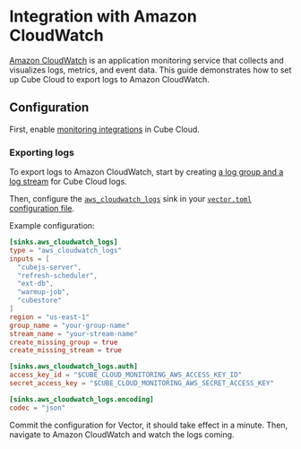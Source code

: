 # Integration with Amazon CloudWatch

[Amazon CloudWatch](https://aws.amazon.com/cloudwatch/) is an application
monitoring service that collects and visualizes logs, metrics, and event data.
This guide demonstrates how to set up Cube Cloud to export logs to Amazon
CloudWatch.

## Configuration

First, enable [monitoring integrations][ref-monitoring-integrations] in Cube
Cloud.

### Exporting logs

To export logs to Amazon CloudWatch, start by creating [a log group and a log
stream](https://docs.aws.amazon.com/AmazonCloudWatch/latest/logs/Working-with-log-groups-and-streams.html)
for Cube Cloud logs.

Then, configure the [`aws_cloudwatch_logs`](https://vector.dev/docs/reference/configuration/sinks/aws_cloudwatch_logs/)
sink in your [`vector.toml` configuration file][ref-monitoring-integrations-conf].

Example configuration:

```toml
[sinks.aws_cloudwatch_logs]
type = "aws_cloudwatch_logs"
inputs = [
  "cubejs-server",
  "refresh-scheduler",
  "ext-db",
  "warmup-job",
  "cubestore"
]
region = "us-east-1"
group_name = "your-group-name"
stream_name = "your-stream-name"
create_missing_group = true
create_missing_stream = true

[sinks.aws_cloudwatch_logs.auth]
access_key_id = "$CUBE_CLOUD_MONITORING_AWS_ACCESS_KEY_ID"
secret_access_key = "$CUBE_CLOUD_MONITORING_AWS_SECRET_ACCESS_KEY"

[sinks.aws_cloudwatch_logs.encoding]
codec = "json"
```

Commit the configuration for Vector, it should take effect in a minute. Then,
navigate to Amazon CloudWatch and watch the logs coming.


[ref-monitoring-integrations]: /product/workspace/monitoring
[ref-monitoring-integrations-conf]: /product/workspace/monitoring#configuration
